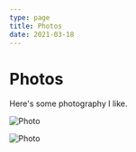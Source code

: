 ```yaml
---
type: page
title: Photos
date: 2021-03-18
---
```


# Photos

Here's some photography I like.


<Image
  src="/images/photo2.jpg"
  alt="Photo"
  width={1125}
  height={750}
  priority
  className="next-image"
/>




<Image
  src="/images/photo.jpg"
  alt="Photo"
  width={1125}
  height={750}
  priority
  className="next-image"
/>

